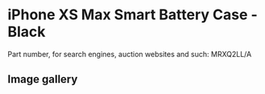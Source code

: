 # iPhone XS Max Smart Battery Case - Black

Part number, for search engines, auction websites and such: MRXQ2LL/A

## Image gallery

<div style={{ width: "768px" }}>
  <GalleryComponent
    images={[
      {
        original: "/everysource/MRXQ2",
        thumbnail: "/everypreview/MRXQ2",
      },
      {
        original: "/everysource/MRXQ2_AV2",
        thumbnail: "/everypreview/MRXQ2_AV2",
      },
      {
        original: "/everysource/MRXQ2_AV3",
        thumbnail: "/everypreview/MRXQ2_AV3",
      },
      {
        original: "/everysource/MRXQ2_AV4",
        thumbnail: "/everypreview/MRXQ2_AV4",
      },
      {
        original: "/everysource/MRXQ2_AV5",
        thumbnail: "/everypreview/MRXQ2_AV5",
      },
      {
        original: "/everysource/MRXQ2_AV6",
        thumbnail: "/everypreview/MRXQ2_AV6",
      }
    ]}
  />
</div>